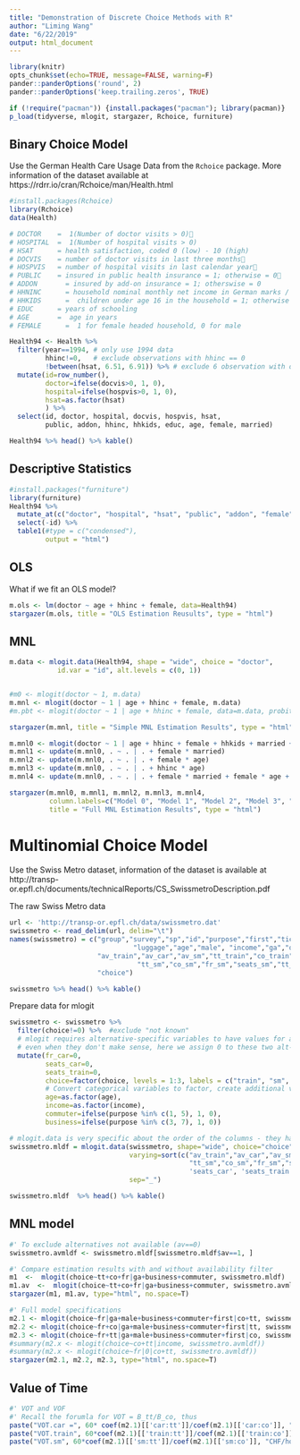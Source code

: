 ```yaml
---
title: "Demonstration of Discrete Choice Methods with R"
author: "Liming Wang"
date: "6/22/2019"
output: html_document
---
```


```r
library(knitr)
opts_chunk$set(echo=TRUE, message=FALSE, warning=F)
pander::panderOptions('round', 2)
pander::panderOptions('keep.trailing.zeros', TRUE)
```

```r
if (!require("pacman")) {install.packages("pacman"); library(pacman)}
p_load(tidyverse, mlogit, stargazer, Rchoice, furniture)
```

## Binary Choice Model

Use the German Health Care Usage Data from the `Rchoice` package. More information of the dataset available at https://rdrr.io/cran/Rchoice/man/Health.html

```r
#install.packages(Rchoice)
library(Rchoice)
data(Health)

# DOCTOR  	=  1(Number of doctor visits > 0)                   
# HOSPITAL	=  1(Number of hospital visits > 0)
# HSAT      = health satisfaction, coded 0 (low) - 10 (high)  
# DOCVIS    = number of doctor visits in last three months                   
# HOSPVIS  	= number of hospital visits in last calendar year                   
# PUBLIC    = insured in public health insurance = 1; otherwise = 0                   
# ADDON 	  = insured by add-on insurance = 1; otherswise = 0
# HHNINC 	  = household nominal monthly net income in German marks / 10000. (4 observations with income=0 were dropped)  
# HHKIDS 	  =  children under age 16 in the household = 1; otherwise = 0                   
# EDUC 	    = years of schooling 
# AGE 	    =  age in years
# FEMALE 	  =  1 for female headed household, 0 for male

Health94 <- Health %>% 
  filter(year==1994, # only use 1994 data 
         hhinc!=0,   # exclude observations with hhinc == 0
         !between(hsat, 6.51, 6.91)) %>% # exclude 6 observation with odd hsat values
  mutate(id=row_number(),
         doctor=ifelse(docvis>0, 1, 0), 
         hospital=ifelse(hospvis>0, 1, 0),
         hsat=as.factor(hsat)
         ) %>% 
  select(id, doctor, hospital, docvis, hospvis, hsat, 
         public, addon, hhinc, hhkids, educ, age, female, married)

Health94 %>% head() %>% kable()
```


## Descriptive Statistics

```r
#install.packages("furniture")
library(furniture)
Health94 %>% 
  mutate_at(c("doctor", "hospital", "hsat", "public", "addon", "female", "married"), as.factor) %>% 
  select(-id) %>% 
  table1(#type = c("condensed"),
         output = "html")
```

## OLS
What if we fit an OLS model?

```r
m.ols <- lm(doctor ~ age + hhinc + female, data=Health94)
stargazer(m.ols, title = "OLS Estimation Reusults", type = "html")
```

## MNL
```r
m.data <- mlogit.data(Health94, shape = "wide", choice = "doctor",
            id.var = "id", alt.levels = c(0, 1))


#m0 <- mlogit(doctor ~ 1, m.data)
m.mnl <- mlogit(doctor ~ 1 | age + hhinc + female, m.data)
#m.pbt <- mlogit(doctor ~ 1 | age + hhinc + female, data=m.data, probit=TRUE)

stargazer(m.mnl, title = "Simple MNL Estimation Results", type = "html")
```

```r
m.mnl0 <- mlogit(doctor ~ 1 | age + hhinc + female + hhkids + married + educ, m.data)
m.mnl1 <- update(m.mnl0, . ~ . | . + female * married)
m.mnl2 <- update(m.mnl0, . ~ . | . + female * age)
m.mnl3 <- update(m.mnl0, . ~ . | . + hhinc * age)
m.mnl4 <- update(m.mnl0, . ~ . | . + female * married + female * age + hhinc * age)

stargazer(m.mnl0, m.mnl1, m.mnl2, m.mnl3, m.mnl4, 
          column.labels=c("Model 0", "Model 1", "Model 2", "Model 3", "Model 4"),
          title = "Full MNL Estimation Results", type = "html")
```

# Multinomial Choice Model
Use the Swiss Metro dataset, information of the dataset is available at http://transp-or.epfl.ch/documents/technicalReports/CS_SwissmetroDescription.pdf

The raw Swiss Metro data
```r
url <- 'http://transp-or.epfl.ch/data/swissmetro.dat'
swissmetro <- read_delim(url, delim="\t")
names(swissmetro) = c("group","survey","sp","id","purpose","first","ticket","who",
                               "luggage","age","male", "income","ga","origin","dest",
                      "av_train","av_car","av_sm","tt_train","co_train","fr_train",
                                "tt_sm","co_sm","fr_sm","seats_sm","tt_car","co_car",
                      "choice")

swissmetro %>% head() %>% kable()
```

Prepare data for mlogit
```r
swissmetro <- swissmetro %>% 
  filter(choice!=0) %>%  #exclude "not known"
  # mlogit requires alternative-specific variables to have values for all alternatives
  # even when they don't make sense, here we assign 0 to these two alt-specific variable for car/train
  mutate(fr_car=0,
         seats_car=0,
         seats_train=0,
         choice=factor(choice, levels = 1:3, labels = c("train", "sm", "car") ),
         # Convert categorical variables to factor, create additional variables
         age=as.factor(age),
         income=as.factor(income),
         commuter=ifelse(purpose %in% c(1, 5), 1, 0),
         business=ifelse(purpose %in% c(3, 7), 1, 0)) 

# mlogit.data is very specific about the order of the columns - they have to appear in the same order for all generic varaibles, even if they are not adjacent.
swissmetro.mldf = mlogit.data(swissmetro, shape="wide", choice="choice", 
                              varying=sort(c("av_train","av_car","av_sm","tt_train","co_train","fr_train",
                                             "tt_sm","co_sm","fr_sm","seats_sm","tt_car","co_car", 'fr_car', 
                                             'seats_car', 'seats_train')), 
                              sep="_")

swissmetro.mldf  %>% head() %>% kable()
```

## MNL model
```r
#' To exclude alternatives not available (av==0)
swissmetro.avmldf <- swissmetro.mldf[swissmetro.mldf$av==1, ]

#' Compare estimation results with and without availability filter
m1  <-  mlogit(choice~tt+co+fr|ga+business+commuter, swissmetro.mldf)
m1.av  <-  mlogit(choice~tt+co+fr|ga+business+commuter, swissmetro.avmldf)
stargazer(m1, m1.av, type="html", no.space=T)

#' Full model specifications
m2.1 <- mlogit(choice~fr|ga+male+business+commuter+first|co+tt, swissmetro.avmldf)
m2.2 <- mlogit(choice~fr+co|ga+male+business+commuter+first|tt, swissmetro.avmldf)
m2.3 <- mlogit(choice~fr+tt|ga+male+business+commuter+first|co, swissmetro.avmldf)
#summary(m2.x <- mlogit(choice~co+tt|income, swissmetro.avmldf))
#summary(m2.x <- mlogit(choice~fr|0|co+tt, swissmetro.avmldf))
stargazer(m2.1, m2.2, m2.3, type="html", no.space=T)
```

## Value of Time
```r
#' VOT and VOF
#' Recall the forumla for VOT = B_tt/B_co, thus
paste("VOT.car =", 60* coef(m2.1)[['car:tt']]/coef(m2.1)[['car:co']], "CHF/hour")
paste("VOT.train", 60*coef(m2.1)[['train:tt']]/coef(m2.1)[['train:co']], "CHF/hour")
paste("VOT.sm", 60*coef(m2.1)[['sm:tt']]/coef(m2.1)[['sm:co']], "CHF/hour")
```